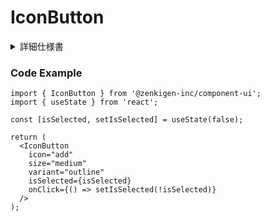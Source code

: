 
<Meta title="IconButton" of={IconButtonStories} />

# IconButton

<details>
  <summary>詳細仕様書</summary>
  <div style={{ padding: '12px 36px 36px 36px', backgroundColor: '#f9fafb', borderRadius: '4px' }}>
    <p>※ 目次のアンカーリンクは使用できません。</p>
    <Markdown>{iconButtonSpec}</Markdown>
  </div>
</details>

<Canvas />

<Controls of={Component} />

### Code Example

```tsx
import { IconButton } from '@zenkigen-inc/component-ui';
import { useState } from 'react';

const [isSelected, setIsSelected] = useState(false);

return (
  <IconButton
    icon="add"
    size="medium"
    variant="outline"
    isSelected={isSelected}
    onClick={() => setIsSelected(!isSelected)}
  />
);
```
